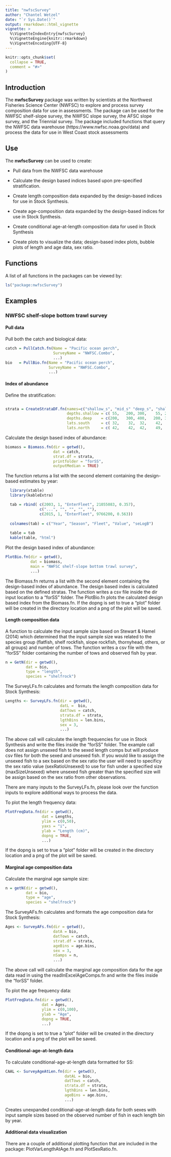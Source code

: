 ```yaml
---
title: "nwfscSurvey"
author: "Chantel Wetzel"
date: "`r Sys.Date()`"
output: rmarkdown::html_vignette
vignette: >
  %\VignetteIndexEntry{nwfscSurvey}
  %\VignetteEngine{knitr::rmarkdown}
  %\VignetteEncoding{UTF-8}
---
```


```r
knitr::opts_chunk$set(
  collapse = TRUE,
  comment = "#>"
)
```

## Introduction

The **nwfscSurvey** package was written by scientists at the Northwest Fisheries Science Center (NWFSC) to explore and process survey composition data for use in assessments.  The package can be used for the NWFSC shelf-slope survey, the NWFSC slope survey, the AFSC slope survey, and the Triennial survey.  The package included functions that query the NWFSC data warehouse (https://www.nwfsc.noaa.gov/data) and process the data for use in West Coast stock assessments

## Use

The **nwfscSurvey** can be used to create:

* Pull data from the NWFSC data warehouse

* Calculate the design based indices based upon pre-specified stratification.

* Create length composition data expanded by the design-based indices for use in Stock Synthesis.

* Create age-composition data expanded by the design-based indices for use in Stock Synthesis.

* Create conditional age-at-length composition data for used in Stock Synthesis

* Create plots to visualize the data; design-based index plots, bubble plots of length and age data, sex ratio. 

## Functions

A list of all functions in the packages can be viewed by:

```r
ls("package:nwfscSurvey")
```

## Examples

### NWFSC shelf-slope bottom trawl survey

#### Pull data

Pull both the catch and biological data:

```r
catch = PullCatch.fn(Name = "Pacific ocean perch", 
                     SurveyName = "NWFSC.Combo",
                     ...)
bio   = PullBio.fn(Name = "Pacific ocean perch", 
                   SurveyName = "NWFSC.Combo",
                   ...)

```

#### Index of abundance
Define the stratification:

```r

strata = CreateStrataDF.fn(names=c("shallow_s", "mid_s" "deep_s", "shallow_n", "mid_n", "deep_n"), 
                           depths.shallow = c( 55,   200, 300,    55, 200, 300),
                           depths.deep    = c(200,   300, 400,   200, 300, 400),
                           lats.south     = c( 32,    32,  32,    42,  42,  42),
                           lats.north     = c( 42,    42,  42,    49,  49,  49))

```

Calculate the design based index of abundance:

```r
biomass = Biomass.fn(dir = getwd(), 
                     dat = catch,  
                     strat.df = strata, 
                     printfolder = "forSS", 
                     outputMedian = TRUE)
```

The function returns a list with the second element containing the design-based estimates by year:
```r
  library(xtable)
  library(kableExtra)

  tab = rbind( c(2003, 1, "EnterFleet", 21055083, 0.357),
               c("...", "", "", "", ""),
               c(2015, 1, "EnterFleet", 9766200, 0.563))
  
  colnames(tab) = c("Year", "Season", "Fleet", "Value", "seLogB")
  
  table = tab 
  kable(table, "html")
```

Plot the design based index of abundance:
```r
PlotBio.fn(dir = getwd(), 
           dat = biomass,  
           main = "NWFSC shelf-slope bottom trawl survey",
           ...)
```
The Biomass.fn returns a list with the second element containing the design-based index of abundance. The design based index is calculated based on the defined stratas. The function writes a csv file inside the dir input location to a "forSS" folder. The PlotBio.fn plots the calculated design based index from the Biomass.fn. If the dopng is set to true a "plot" folder will be created in the directory location and a png of the plot will be saved.


#### Length composition data
A function to calculate the input sample size based on Stewart & Hamel (2014) which determined that the input sample size was related to the species group (flatfish, shelf rockfish, slope rockfish, thornyhead, others, or all groups) and number of tows. The function writes a csv file with the "forSS" folder containing the number of tows and observed fish by year. 

```r
n = GetN(dir = getwd(), 
         dat = bio, 
         type = "length", 
         species = "shelfrock")

```

The SurveyLFs.fn calculates and formats the length composition data for Stock Synthesis:
```r
Lengths <- SurveyLFs.fn(dir = getwd(), 
                        datL =  bio, 
                        datTows = catch,
                        strata.df = strata,
                        lgthBins = len.bins, 
                        sex = 3, 
                        ...)
```
The above call will calculate the length frequencies for use in Stock Synthesis and write the files inside the "forSS" folder. The example call does not assign unsexed fish to the sexed length comps but will produce csv files for both the sexed and unsexed fish. If you would like to assign the unsexed fish to a sex based on the sex ratio the user will need to specificy the sex ratio value (sexRatioUnsexed) to use for fish under a specified size (maxSizeUnsexed) where unsexed fish greater than the specified size will be assign based on the sex ratio from other observations. 

There are many inputs to the SurveyLFs.fn, please look over the function inputs to explore additional ways to process the data.

To plot the length frequency data:
```r
PlotFreqData.fn(dir = getwd(), 
                dat = Lengths, 
                ylim = c(0,50), 
                yaxs = "i",
                ylab = "Length (cm)", 
                dopng = TRUE,
                ...)

```
If the dopng is set to true a "plot" folder will be created in the directory location and a png of the plot will be saved. 


#### Marginal age composition data
Calculate the marginal age sample size:
```r
n = getN(dir = getwd(), 
         dat = bio,
         type = "age", 
         species = "shelfrock")
```

The SurveyAFs.fn calculates and formats the age composition data for Stock Synthesis:
```r
Ages <- SurveyAFs.fn(dir = getwd(), 
                     datA = bio,
                     datTows = catch, 
                     strat.df = strata,
                     ageBins = age.bins, 
                     sex = 3, 
                     nSamps = n,
                     ...)
```
The above call will calculate the marginal age composition data for the age data read in using the readInExcelAgeComps.fn and write the files inside the "forSS" folder. 

To plot the age frequency data:
```r
PlotFreqData.fn(dir = getwd(), 
                dat = Ages, 
                ylim = c(0,100),
                ylab = "Age", 
                dopng = TRUE,
                ...)
```
If the dopng is set to true a "plot" folder will be created in the directory location and a png of the plot will be saved.

#### Conditional-age-at-length data
To calculate conditional-age-at-length data formatted for SS:
```r
CAAL <- SurveyAgeAtLen.fn(dir = getwd(), 
                          datAL = bio, 
                          datTows = catch,
                          strata.df = strata,
                          lgthBins = len.bins, 
                          ageBins = age.bins, 
                          ...)
```
Creates unexpanded conditional-age-at-length data for both sexes with input sample sizes based on the observed number of fish in each length bin by year.

#### Additional data visualization
There are a couple of additional plotting function that are included in the package: PlotVarLengthAtAge.fn and PlotSexRatio.fn.  